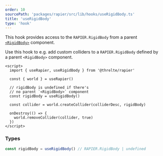 ```yaml
---
order: 10
sourcePath: 'packages/rapier/src/lib/hooks/useRigidBody.ts'
title: 'useRigidBody'
type: 'hook'
---
```


This hook provides access to the `RAPIER.RigidBody` from a parent [`<RigidBody>`](/reference/rapier/components/rigid-body) component.

Use this hook to e.g. add custom colliders to a `RAPIER.RigidBody` defined by a parent `<RigidBody>` component.

```svelte
<script>
  import { useRapier, useRigidBody } from '@threlte/rapier'

  const { world } = useRapier()

  // rigidBody is undefined if there's
  // no parent `<RigidBody>` component
  const rigidBody = useRigidBody()

  const collider = world.createCollider(colliderDesc, rigidBody)

  onDestroy(() => {
    world.removeCollider(collider, true)
  })
</script>
```

### Types

```ts
const rigidBody = useRigidBody() // RAPIER.RigidBody | undefined
```
